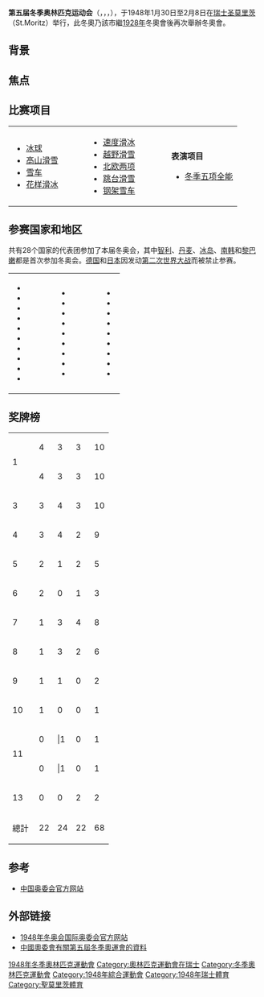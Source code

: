 {{noteTA|G1=Sports|1=zh-hans:圣莫里茨;zh-tw:聖莫里茲;}}
{{Infobox Olympics|1948|Winter
| Name = 第五届冬季奥林匹克运动会
| Logo = 
| Size = 150
| Host city = {{SUI}}[[圣莫里茨|圣莫里茨]]
| Nations participating = 28
| Athletes participating = 669
| Events = 22（4个大项）
| Opening ceremony = 1948年1月30日
| Closing ceremony = 1948年2月8日
| Officially opened by = [[瑞士联邦委员会主席|联邦委员会主席]] [[恩里科·塞里奥|恩里科·塞里奥]]（Enrico Celio）
| Athlete's Oath = [[里卡多·托里亞尼|里卡多·托里亞尼]]<br />（Riccardo Torriani，[[冰上曲棍球|冰球]]）
| Stadium = [[聖莫里茨奧林匹克滑冰場|聖莫里茨奧林匹克滑冰場]]
| Wprevious  = {{Flag|Nazi Germany|name=德國}}<br>[[1936年冬季奥林匹克运动会|加爾米施-帕滕基興 1936]]<br />← {{coloredlink|grey|意大利}}<br>{{coloredlink|grey|1944年冬季奥林匹克运动会|科爾蒂納丹佩佐 1944}}
| Wnext      = {{NOR}}<br>[[1952年冬季奥林匹克运动会|奧斯陸 1952]]
| WpreviousS = {{Flag|Nazi Germany|name=德國}}<br>[[1936年夏季奥林匹克运动会|柏林 1936]]<br />← {{coloredlink|grey|英國}}<br>{{coloredlink|grey|1944年夏季奥林匹克运动会|倫敦 1944}}
| WnextS     = {{GBR}}<br>[[1948年夏季奥林匹克运动会|倫敦 1948]]
}}
{{Location map+|Switzerland|width=250|float=none}
 |alt=圣莫里茨在瑞士
 |caption=圣莫里茨在瑞士的位置
 |places=
  {{Location map~ | Switzerland
   | label = 圣莫里茨
   | background=white
    | lat_deg = 46.50
    | lon_deg = 9.85}}
    | link=[[圣莫里茨|圣莫里茨]]
}}
'''第五届冬季奥林匹克运动会'''（{{Lang-en|the V Olympic Winter Games}}，{{Lang-fr|les V<sup>es</sup> Jeux olympiques d'hiver}}，{{Lang-de|die V. Olympischen Winterspiele}}，{{Lang-it|i V Giochi olimpici invernali}}），于1948年1月30日至2月8日在[[瑞士|瑞士]][[圣莫里茨|圣莫里茨]]（St.Moritz）举行，此冬奧乃該市繼[[1928年冬季奧林匹克運動會|1928年]]冬奧會後再次舉辦冬奧會。

== 背景 ==

== 焦点 ==

== 比赛项目 ==
{|
|valign=top| 
* [[1948年冬季奥林匹克运动会冰球比赛|冰球]]
* [[1948年冬季奥林匹克运动会高山滑雪比赛|高山滑雪]]
* [[1948年冬季奥林匹克运动会雪车比赛|雪车]]
* [[1948年冬季奥林匹克运动会花样滑冰比赛|花样滑冰]]
|width=30|
|valign=top|
* [[1948年冬季奥林匹克运动会速度滑冰比赛|速度滑冰]]
* [[1948年冬季奥林匹克运动会越野滑雪比赛|越野滑雪]]
* [[1948年冬季奥林匹克运动会北欧两项比赛|北欧两项]]
* [[1948年冬季奥林匹克运动会跳台滑雪比赛|跳台滑雪]]
* [[1948年冬季奥林匹克运动会钢架雪车比赛|钢架雪车]]
|width=40|
|valign=top|
'''表演项目'''
* [[冬季五项全能|冬季五项全能]]
|}

== 参赛国家和地区 ==
共有28个国家的代表团参加了本届冬奥会，其中[[智利|智利]]、[[丹麦|丹麦]]、[[冰岛|冰岛]]、[[大韩民国|南韩]]和[[黎巴嫩|黎巴嫩]]都是首次参加冬奥会。[[德国|德国]]和[[日本|日本]]因发动[[第二次世界大战|第二次世界大战]]而被禁止参赛。
{|
|valign=top|
* {{AY|ARG|1948年冬季}}
* {{AY|AUT|1948年冬季}}
* {{AY|BEL|1948年冬季}}
* {{AY|BUL|variant=1946|1948年冬季}}
* {{AY|CAN|variant=1921|1948年冬季}}
* {{AY|CHI|1948年冬季}}
* {{AY|TCH|1948年冬季}}
* {{AY|DEN|1948年冬季}}
* {{AY|FRA|1948年冬季}}
* {{AY|GRE|variant=1828|1948年冬季}}
|width=30|
|valign=top|
* {{AY|GBR|1948年冬季}}
* {{AY|HUN|variant=1946|1948年冬季}}
* {{AY|FIN|1948年冬季}}
* {{AY|ISL|1948年冬季}}
* {{AY|ITA|1948年冬季}}
* {{AY|KOR|1948年冬季}}
* {{AY|LIB|1948年冬季}}
* {{AY|LIE|1948年冬季}}
* {{AY|NED|1948年冬季}}
|width=30|
|valign=top| 
* {{AY|NOR|1948年冬季}}
* {{AY|ROM|variant=1948|1948年冬季}}
* {{AY|POL|1948年冬季}}
* {{AY|ESP|variant=1945|1948年冬季}}
* {{AY|SWE|1948年冬季}}
* {{AY|SUI|1948年冬季}}
* {{AY|TUR|1948年冬季}}
* {{flagIOC|USA|variant=1912|1948年冬季}}
* {{AY|YUG|1948年冬季}}
|}

== 奖牌榜 ==
{{main|1948年冬季奥林匹克运动会奖牌榜}}

{| {{RankedMedalTable}}
|-
|rowspan=2|1||align=left|{{flagIOC|NOR|1948年冬季}}||4||3||3||10
|-
|align=left|{{flagIOC|SWE|1948年冬季}}||4||3||3||10
|- bgcolor=ccccff
|3||align=left|{{flagIOC|SUI|1948年冬季}}||3||4||3||10
|-
|4||align=left|{{flagIOC|USA|1948年冬季}}||3||4||2||9
|-
|5||align=left|{{flagIOC|FRA|1948年冬季}}||2||1||2||5
|-
|6||align=left|{{flagIOC|CAN|1948年冬季}}||2||0||1||3
|-
|7||align=left|{{flagIOC|AUT|1948年冬季}}||1||3||4||8
|-
|8||align=left|{{flagIOC|FIN|1948年冬季}}||1||3||2||6
|-
|9||align=left|{{flagIOC|BEL|1948年冬季}}||1||1||0||2
|-
|10||align=left|{{flagIOC|ITA|1948年冬季}}||1||0||0||1
|-
|rowspan=2|11||align=left|{{flagIOC|TCH|1948年冬季}}||0|||1||0||1
|-
|align=left|{{flagIOC|HUN|1948年冬季}}||0|||1||0||1
|-
|13||align=left|{{flagIOC|GBR|1948年冬季}}||0||0||2||2
|- class="sortbottom"
!colspan=2|總計||22||24||22||68
|}

== 参考 ==
* [http://www.olympic.cn 中国奥委会官方网站]{{Wayback|url=http://www.olympic.cn/ |date=20120502045026 }}

== 外部链接 ==
{{commons category|1948 Winter Olympics}}
* [http://www.olympic.org/uk/games/past/index_uk.asp?OLGT=2&OLGY=1948 1948年冬奥会国际奥委会官方网站]{{WebCite|url=https://www.webcitation.org/5h8jeQcv0?url=http://www.olympic.org/uk/games/past/index_uk.asp?OLGT=2&OLGY=1948 |date=20090529194301 |dateformat=iso }}
* [https://web.archive.org/web/20080430184500/http://www.olympic.cn/games/d5.html 中國奧委會有關第五屆冬季奧運會的資料]

{{S-start}}
{{s-bef|before={{Flagicon|Italy|1861}} [[1944年冬季奧林匹克運動會|科尔蒂纳丹佩佐]]<br/>（因二战取消）}} 
{{s-ttl|title= [[冬季奧林匹克運動會|冬季奧林匹克運動會]] <br> 第5届：{{Flagicon|SWI}} [[圣莫里茨|圣莫里茨]]冬奥会|years= 1948年}} 
{{s-aft|after={{Flagicon|NOR}} [[1952年冬季奧林匹克運動會|奥斯陆]]}}
{{S-end}}

{{Olympic Games}}
{{1948年冬季奧林匹克運動會項目}}

{{Authority control}}
[[Category:1948年冬季奧林匹克運動會|]]
[[Category:奧林匹克運動會在瑞士|Category:奧林匹克運動會在瑞士]]
[[Category:冬季奧林匹克運動會|Category:冬季奧林匹克運動會]]
[[Category:1948年綜合運動會|Category:1948年綜合運動會]]
[[Category:1948年瑞士體育|Category:1948年瑞士體育]]
[[Category:聖莫里茨體育|Category:聖莫里茨體育]]
